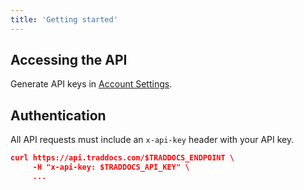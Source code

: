```yaml
---
title: 'Getting started'
---
```


## Accessing the API

Generate API keys in [Account Settings](https://www.traddocs.com/api-keys).


## Authentication

All API requests must include an `x-api-key` header with your API key.

```json cURL
curl https://api.traddocs.com/$TRADDOCS_ENDPOINT \
     -H "x-api-key: $TRADDOCS_API_KEY" \
     ...
```
